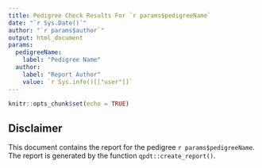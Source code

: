 ```yaml
---
title: Pedigree Check Results For `r params$pedigreeName`
date: "`r Sys.Date()`"
author: "`r params$author`"
output: html_document
params:
  pedigreeName:
    label: "Pedigree Name"
  author:
    label: "Report Author"
    value: `r Sys.info()[["user"]]`   
---
```



```r
knitr::opts_chunk$set(echo = TRUE)
```

## Disclaimer
This document contains the report for the pedigree `r params$pedigreeName`. The report is generated by the function `qpdt::create_report()`. 
